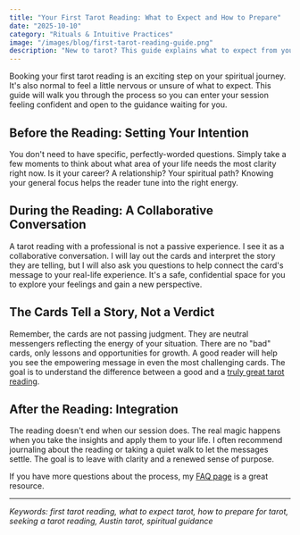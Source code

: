 ```yaml
---
title: "Your First Tarot Reading: What to Expect and How to Prepare"
date: "2025-10-10"
category: "Rituals & Intuitive Practices"
image: "/images/blog/first-tarot-reading-guide.png"
description: "New to tarot? This guide explains what to expect from your first tarot reading in Austin or online. Learn how to prepare and what makes a reading a positive experience."
---
```


Booking your first tarot reading is an exciting step on your spiritual journey. It's also normal to feel a little nervous or unsure of what to expect. This guide will walk you through the process so you can enter your session feeling confident and open to the guidance waiting for you.

## Before the Reading: Setting Your Intention

You don't need to have specific, perfectly-worded questions. Simply take a few moments to think about what area of your life needs the most clarity right now. Is it your career? A relationship? Your spiritual path? Knowing your general focus helps the reader tune into the right energy.

## During the Reading: A Collaborative Conversation

A tarot reading with a professional is not a passive experience. I see it as a collaborative conversation. I will lay out the cards and interpret the story they are telling, but I will also ask you questions to help connect the card's message to your real-life experience. It's a safe, confidential space for you to explore your feelings and gain a new perspective.

## The Cards Tell a Story, Not a Verdict

Remember, the cards are not passing judgment. They are neutral messengers reflecting the energy of your situation. There are no "bad" cards, only lessons and opportunities for growth. A good reader will help you see the empowering message in even the most challenging cards. The goal is to understand the difference between a good and a [truly great tarot reading](/blog/the-difference-between-a-good-and-a-great-tarot-reading).

## After the Reading: Integration

The reading doesn't end when our session does. The real magic happens when you take the insights and apply them to your life. I often recommend journaling about the reading or taking a quiet walk to let the messages settle. The goal is to leave with clarity and a renewed sense of purpose.

If you have more questions about the process, my [FAQ page](/faq) is a great resource.

---

*Keywords: first tarot reading, what to expect tarot, how to prepare for tarot, seeking a tarot reading, Austin tarot, spiritual guidance*